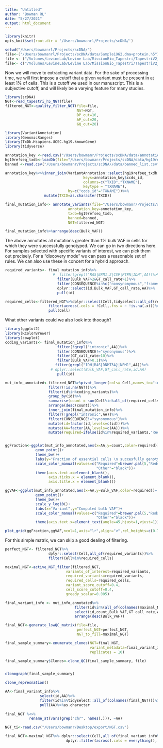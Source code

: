 ```yaml
---
title: "Untitled"
author: "Bowman RL"
date: "5/27/2021"
output: html_document
---
```


```r
library(knitr)
opts_knit$set(root.dir = '/Users/bowmanrl/Projects/scDNA/')
```

```r
setwd("/Users/bowmanrl/Projects/scDNA/")
file<-("/Users/bowmanrl/Projects/scDNA/data/Sample1962.dna+protein.h5")
file <- ("/Volumes/LevineLab/Levine Lab/MissionBio_Tapestri/TapestriV2_output/SC/H5/SC_B40.dna+protein.h5")
file<- c("/Volumes/LevineLab/Levine Lab/MissionBio_Tapestri/TapestriV2_output/LAM/H5/DP_0034.dna+protein.h5")
```

Now we will move to extracting variant data.  For the sake of processing time, we will first impose a cutoff that a given variant must be present in at least 1% of cells.  This is a cutoff we used in our manuscript.  This is a subjective cutoff, and will likely be a varying feature for many studies.

```r
library(scDNA)
NGT<-read_tapestri_h5_NGT(file)
filtered_NGT<-quality_filter_NGT(file=file,
                                 NGT=NGT,
                                 DP_cut=10, 
                                 AF_cut=20,
                                 GQ_cut=20)

```


```r
library(VariantAnnotation)
library(GenomicRanges)
library(TxDb.Hsapiens.UCSC.hg19.knownGene)
library(tidyverse)

annotation_key <-read.csv("/Users/bowmanr/Projects/scDNA/data/annotation_key.csv")
hg19refseq_txdb<-loadDb(file="/Users/bowmanr/Projects/scDNA/data/hg19refseq_txdb.sqlite")
banned <-read.csv("/Users/bowmanr/Projects/scDNA//data/banned_list.csv")[,1]

annotation_key%<>%inner_join(VariantAnnotation::select(hg19refseq_txdb,
                                    keys=annotation_key$ccds_id,
                                    columns=c("TXID","TXNAME"),
                                    keytype = "TXNAME"),
                             by=c("ccds_id"="TXNAME"))%>%
                  mutate(TXID=as.character(TXID))

final_mutation_info<- annotate_variants(file="/Users/bowmanr/Projects/scDNA/data/Sample1962.dna+protein.h5",
                             annotation_key=annotation_key,
                             txdb=hg19refseq_txdb,
                             banned=banned,
                             NGT=filtered_NGT)

final_mutation_info%>%arrange(desc(Bulk_VAF))
```

The above annotates all mutations greater than 1% bulk VAF in cells for which they were successfully genotyped.  We can go in two directions here.  For samples selected with specific variants of interest, we can pick them out precisely.  For a "discovery mode" we can pass a reasonable set of rules. We can also use these in concert for a hybrid approach.
```r
required_variants<- final_mutation_info%>%
                      #  filter(grepl("RAS|NPM1.2|CSF|PTPN|IDH",AA))%>%
                        filter(Bulk_VAF>2&GT_call_rate>1)%>%
                        filter(CONSEQUENCE%in%c("nonsynonymous","frameshift"))%>%
                        dplyr::select(id,Bulk_VAF,GT_call_rate,AA)%>%
                        pull(id)

required_cells<-filtered_NGT%>%dplyr::select(Cell,tidyselect::all_of(required_variants))%>%
                    filter(across(.cols = !Cell,.fns = ~ !is.na(.x)))%>%
                    pull(Cell)
```


What other variants could we also look into thoough?
```r
library(ggplot2)
library(RColorBrewer)
library(cowplot)
coding_variants<- final_mutation_info%>%
                        filter(!grepl("intronic",AA))%>%
                        filter(CONSEQUENCE!="synonymous")%>%
                        filter(GT_call_rate>10)%>%
                        filter(Bulk_VAF>0.1)%>%
                       filter(grepl("IDH|RAS|DNMT3A}|NPM1",AA))%>%
                     # dplyr::select(Bulk_VAF,GT_call_rate,id,AA)
                        pull(id)

mut_info_annotated<-filtered_NGT%>%pivot_longer(cols=-Cell,names_to="id",values_to = "NGT")%>%
                    filter(!is.na(NGT))%>%
                    filter(id%in%coding_variants)%>%
                    group_by(id)%>%
                    summarise(count = sum(Cell%in%all_of(required_cells))/length(all_of(required_cells)))%>%
                    arrange(desc(count))%>%
                    inner_join(final_mutation_info)%>%
                    filter(!grepl("intronic",AA))%>%
                    filter(CONSEQUENCE!="synonymous")%>%
                    mutate(id=factor(id,levels=c(id)))%>%
                    mutate(AA=factor(AA,levels=c(AA)))%>%
                    mutate(required=ifelse(id%in%required_variants,"Required","Other"))


ggFraction<-ggplot(mut_info_annotated,aes(x=AA,y=count,color=required))+
              geom_point()+
              theme_bw()+
              labs(y="Fraction of essential cells \n succesfully genotyped")+
              scale_color_manual(values=c("Required"=brewer.pal(5,"Reds")[5],
                                          "Other"="black"))+
              theme(axis.text.x=element_blank(),
                    axis.ticks.x = element_blank(),
                    axis.title.x = element_blank())

ggVAF<-ggplot(mut_info_annotated,aes(x=AA,y=Bulk_VAF,color=required))+
              geom_point()+
              theme_bw()+
              scale_y_log10()+
              labs(x="Variant",y="Computed bulk VAF")+
              scale_color_manual(values=c("Required"=brewer.pal(5,"Reds")[5],
                                          "Other"="black"))+
              theme(axis.text.x=element_text(angle=45,hjust=1,vjust=1))

plot_grid(ggFraction,ggVAF,ncol=1,axis="lr",align="v",rel_heights=c(0.75,1))
```



For this simple matrix, we can skip a good dealing of filtering.
```r
perfect_NGT<- filtered_NGT%>%  
                    dplyr::select(Cell,all_of(required_variants))%>%
                    filter(Cell%in%required_cells)
```



```r
maximal_NGT<-active_NGT_filter(filtered_NGT,
                            variants_of_interest=required_variants,
                            required_variants=required_variants,
                            required_cells=required_cells,
                            variant_score_cutoff=0.4,
                            cell_score_cutoff=0.4,
                            greedy_scalar=0.005)

final_variant_info <- mut_info_annotated%>%
                                filter(id%in%(all_of(colnames(maximal_NGT))))%>%
                                select(id,count,Bulk_VAF,GT_call_rate,AA)%>%
                                arrange(desc(Bulk_VAF))

```

```r
final_NGT<-generate_lowQC_matrix(file=file,
                                 perfect_NGT=perfect_NGT,
                                 NGT_to_fill=maximal_NGT)

final_sample_summary<-enumerate_clones(NGT=final_NGT,
                                       variant_metadata=final_variant_info,
                                       replicates = 10)

final_sample_summary$Clones<-clone_QC(final_sample_summary, file)


clonograph(final_sample_summary)

clone_represnation()
```

```r

AA<-final_variant_info%>%
                select(id,AA)%>%
                filter(id%in%tidyselect::all_of(colnames(final_NGT)))%>%
                pull(AA)%>%as.character
            
final_NGT %<>%
           rename_at(vars(grep("chr", names(.))), ~AA)

```
  

```r
NGT_ti<-read.csv("/Users/bowmanr/Desktop/export/NGT.csv")
```

```r
final_NGT<-maximal_NGT%>% dplyr::select(Cell,all_of(final_variant_info%>%pull(id)))%>%
                            dplyr::filter(across(.cols = everything(),.fns = ~ !is.na(.x)))
```
